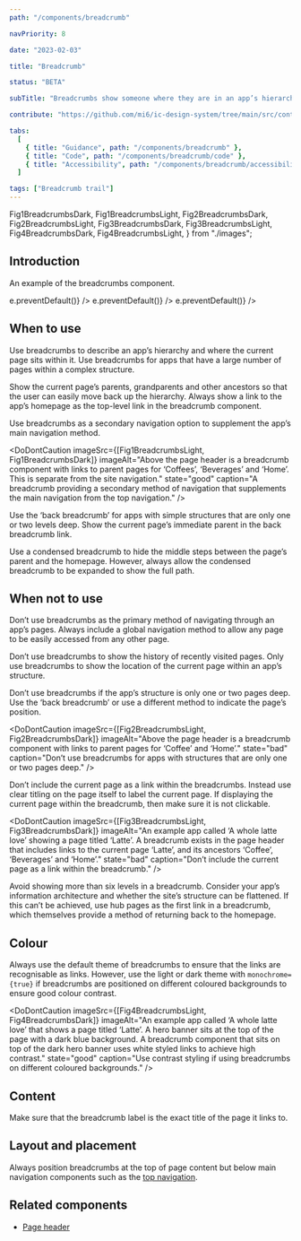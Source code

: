 ```yaml
---
path: "/components/breadcrumb"

navPriority: 8

date: "2023-02-03"

title: "Breadcrumb"

status: "BETA"

subTitle: "Breadcrumbs show someone where they are in an app’s hierarchy and provide a secondary method of navigating back to parent pages."

contribute: "https://github.com/mi6/ic-design-system/tree/main/src/content/structured/components/breadcrumb"

tabs:
  [
    { title: "Guidance", path: "/components/breadcrumb" },
    { title: "Code", path: "/components/breadcrumb/code" },
    { title: "Accessibility", path: "/components/breadcrumb/accessibility" },
  ]

tags: ["Breadcrumb trail"]
---
```


  Fig1BreadcrumbsDark,
  Fig1BreadcrumbsLight,
  Fig2BreadcrumbsDark,
  Fig2BreadcrumbsLight,
  Fig3BreadcrumbsDark,
  Fig3BreadcrumbsLight,
  Fig4BreadcrumbsDark,
  Fig4BreadcrumbsLight,
} from "./images";

## Introduction

An example of the breadcrumbs component.

<ComponentPreview>
  <IcBreadcrumbGroup>
    <IcBreadcrumb
      pageTitle="Home"
      href="#"
      onClick={(e) => e.preventDefault()}
    />
    <IcBreadcrumb
      pageTitle="Beverages"
      href="#"
      onClick={(e) => e.preventDefault()}
    />
    <IcBreadcrumb
      current="true"
      pageTitle="Coffee"
      href="#"
      onClick={(e) => e.preventDefault()}
    />
  </IcBreadcrumbGroup>
</ComponentPreview>

## When to use

Use breadcrumbs to describe an app’s hierarchy and where the current page sits within it. Use breadcrumbs for apps that have a large number of pages within a complex structure.

Show the current page’s parents, grandparents and other ancestors so that the user can easily move back up the hierarchy. Always show a link to the app’s homepage as the top-level link in the breadcrumb component.

Use breadcrumbs as a secondary navigation option to supplement the app’s main navigation method.

<DoDontCaution
  imageSrc={[Fig1BreadcrumbsLight, Fig1BreadcrumbsDark]}
  imageAlt="Above the page header is a breadcrumb component with links to parent pages for ‘Coffees’, ‘Beverages’ and ‘Home’. This is separate from the site navigation."
  state="good"
  caption="A breadcrumb providing a secondary method of navigation that supplements the main navigation from the top navigation."
/>

Use the ‘back breadcrumb’ for apps with simple structures that are only one or two levels deep. Show the current page’s immediate parent in the back breadcrumb link.

Use a condensed breadcrumb to hide the middle steps between the page’s parent and the homepage. However, always allow the condensed breadcrumb to be expanded to show the full path.

## When not to use

Don’t use breadcrumbs as the primary method of navigating through an app’s pages. Always include a global navigation method to allow any page to be easily accessed from any other page.

Don’t use breadcrumbs to show the history of recently visited pages. Only use breadcrumbs to show the location of the current page within an app’s structure.

Don’t use breadcrumbs if the app’s structure is only one or two pages deep. Use the ‘back breadcrumb’ or use a different method to indicate the page’s position.

<DoDontCaution
  imageSrc={[Fig2BreadcrumbsLight, Fig2BreadcrumbsDark]}
  imageAlt="Above the page header is a breadcrumb component with links to parent pages for ‘Coffee’ and ‘Home’."
  state="bad"
  caption="Don’t use breadcrumbs for apps with structures that are only one or two pages deep."
/>

Don’t include the current page as a link within the breadcrumbs. Instead use clear titling on the page itself to label the current page. If displaying the current page within the breadcrumb, then make sure it is not clickable.

<DoDontCaution
  imageSrc={[Fig3BreadcrumbsLight, Fig3BreadcrumbsDark]}
  imageAlt="An example app called ‘A whole latte love’ showing a page titled ‘Latte’. A breadcrumb exists in the page header that includes links to the current page ‘Latte’, and its ancestors ‘Coffee’, ‘Beverages’ and ‘Home’."
  state="bad"
  caption="Don’t include the current page as a link within the breadcrumb."
/>

Avoid showing more than six levels in a breadcrumb. Consider your app’s information architecture and whether the site’s structure can be flattened. If this can’t be achieved, use hub pages as the first link in a breadcrumb, which themselves provide a method of returning back to the homepage.

## Colour

Always use the default theme of breadcrumbs to ensure that the links are recognisable as links. However, use the light or dark theme with `monochrome={true}` if breadcrumbs are positioned on different coloured backgrounds to ensure good colour contrast.

<DoDontCaution
  imageSrc={[Fig4BreadcrumbsLight, Fig4BreadcrumbsDark]}
  imageAlt="An example app called ‘A whole latte love’ that shows a page titled ‘Latte’. A hero banner sits at the top of the page with a dark blue background. A breadcrumb component that sits on top of the dark hero banner uses white styled links to achieve high contrast."
  state="good"
  caption="Use contrast styling if using breadcrumbs on different coloured backgrounds."
/>

## Content

Make sure that the breadcrumb label is the exact title of the page it links to.

## Layout and placement

Always position breadcrumbs at the top of page content but below main navigation components such as the [top navigation](/components/top-navigation).

## Related components

- [Page header](/components/page-header)
